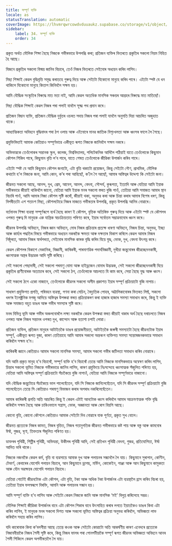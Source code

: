 ```yaml
---
title: সম্পূৰ্ণ ব্যক্তি
locale: as
statusTranslation: automatic
coverImage: https://lhvmrqwrcowdvduuaukz.supabase.co/storage/v1/object/public/strapi-uploads/small_cover-educacion-fundamental.webp-2d51a7828a2b1309555be27f7e2a61a0.webp
sidebar:
    label: 34. সম্পূৰ্ণ ব্যক্তি
    order: 34
---
```

প্ৰকৃত অৰ্থত মৌলিক শিক্ষা হৈছে নিজকে গভীৰভাৱে উপলব্ধি কৰা; প্ৰতিজন ব্যক্তিৰ ভিতৰতে প্ৰকৃতিৰ সকলো নিয়ম নিহিত হৈ আছে।

যিজনে প্ৰকৃতিৰ সকলো বিস্ময় জানিব বিচাৰে, তেওঁ নিজৰ ভিতৰতে সেইবোৰ অধ্যয়ন কৰিব লাগিব।

মিছা শিক্ষাই কেৱল বুদ্ধিবৃত্তি সমৃদ্ধ কৰাতহে গুৰুত্ব দিয়ে আৰু সেইটো যিকোনো মানুহে কৰিব পাৰে। এইটো স্পষ্ট যে ধন থাকিলে যিকোনো মানুহে কিতাপ কিনিবলৈ সক্ষম হয়।

আমি বৌদ্ধিক সংস্কৃতিৰ বিৰুদ্ধে মাত মতা নাই, আমি কেৱল অত্যধিক মানসিক সঞ্চয়ৰ আগ্ৰহৰ বিৰুদ্ধে মাত মাতিছোঁ।

মিছা বৌদ্ধিক শিক্ষাই কেৱল নিজৰ পৰা পলাই যাবলৈ সূক্ষ্ম পথ প্ৰদান কৰে।

প্ৰতিজন বিদ্বান ব্যক্তি, প্ৰতিজন বৌদ্ধিক দুৰ্বৃত্তৰ ওচৰত সদায় নিজৰ পৰা পলাই যাবলৈ অনুমতি দিয়া আচৰিত অজুহাত থাকে।

আধ্যাত্মিকতা অবিহনে বুদ্ধিবাদৰ পৰা ঠগ ওলায় আৰু এইবোৰে মানৱ জাতিক বিশৃংখলতা আৰু ধ্বংসৰ ফালে লৈ গৈছে।

প্ৰযুক্তিবিদ্যাই আমাক কেতিয়াও সম্পূৰ্ণভাৱে একীভূত ৰূপত নিজকে জানিবলৈ সক্ষম নকৰে।

অভিভাৱকে তেওঁলোকৰ সন্তানক স্কুল, কলেজ, বিশ্ববিদ্যালয়, পলিটেকনিক আদিলৈ পঠিয়াই যাতে তেওঁলোকে কিছুমান কৌশল শিকিব পাৰে, কিছুমান বৃত্তি ল’ব পাৰে, যাতে শেষত তেওঁলোকে জীৱিকা উপাৰ্জন কৰিব পাৰে।

এইটো স্পষ্ট যে আমি কিছুমান কৌশল জনাটো, এটা বৃত্তি থকাটো প্ৰয়োজন, কিন্তু সেইটো গৌণ, প্ৰাথমিক, মৌলিক কথাটো হ’ল নিজকে জনা, আমি কোন, ক’ৰ পৰা আহিছোঁ, ক’লৈ গৈ আছোঁ, আমাৰ অস্তিত্বৰ উদ্দেশ্য কি সেইটো জনা।

জীৱনত সকলো আছে, আনন্দ, দুখ, প্ৰেম, আবেগ, আনন্দ, বেদনা, সৌন্দৰ্য, কুৰূপতা, ইত্যাদি আৰু যেতিয়া আমি ইয়াক গভীৰভাৱে জীয়াই থাকিবলৈ জানো, যেতিয়া আমি ইয়াক মনৰ সকলো স্তৰত বুজি পাওঁ, তেতিয়া আমি সমাজত আমাৰ স্থান বিচাৰি পাওঁ, আমি আমাৰ নিজা কৌশল সৃষ্টি কৰোঁ, জীয়াই থকা, অনুভৱ কৰা আৰু চিন্তা কৰাৰ আমাৰ বিশেষ ধৰণ, কিন্তু বিপৰীতটো এশ শতাংশ মিছা, কৌশলটোৱে নিজৰ মাজতে গভীৰতাৰ উপলব্ধি, প্ৰকৃত উপলব্ধি আনিব নোৱাৰে।

বৰ্তমানৰ শিক্ষা ব্যৱস্থা সম্পূৰ্ণৰূপে ব্যৰ্থ হৈছে কাৰণ ই কৌশল, বৃত্তিক অতিৰিক্ত গুৰুত্ব দিয়ে আৰু এইটো স্পষ্ট যে কৌশলৰ ওপৰত গুৰুত্ব দি মানুহক এক যান্ত্ৰিক স্বয়ংক্ৰিয়তাত পৰিণত কৰে, ইয়াৰ সৰ্বোত্তম সম্ভাৱনাবোৰ ধ্বংস কৰে।

জীৱনৰ উপলব্ধি অবিহনে, নিজৰ জ্ঞান অবিহনে, মোৰ নিজৰ প্ৰক্ৰিয়াৰ প্ৰত্যক্ষ ধাৰণা অবিহনে, নিজৰ চিন্তা, অনুভৱ, ইচ্ছা আৰু কাৰ্য্যৰ পদ্ধতিৰ বিষয়ে গভীৰভাৱে অধ্যয়ন নকৰাকৈ ক্ষমতা আৰু দক্ষতাৰ বিকাশ কৰিলে কেৱল আমাৰ নিজৰ নিষ্ঠুৰতা, আমাৰ নিজৰ স্বাৰ্থপৰতা, সেইবোৰ মানসিক কাৰক বৃদ্ধি কৰিব যিয়ে যুদ্ধ, ভোক, দুখ, বেদনা উৎপন্ন কৰে।

কেৱল কৌশলৰ বিকাশে মেকানিক, বিজ্ঞানী, কাৰিকৰী, পাৰমাণৱিক পদাৰ্থবিজ্ঞানী, দুখীয়া জন্তুবোৰৰ জীৱচ্ছেদনকাৰী, ধ্বংসাত্মক অস্ত্ৰৰ উদ্ভাৱক আদি সৃষ্টি কৰিছে।

সেই সকলো পেছাদাৰী, সেই সকলো পৰমাণু বোমা আৰু হাইড্ৰজেন বোমাৰ উদ্ভাৱক, সেই সকলো জীৱচ্ছেদনকাৰী যিয়ে প্ৰকৃতিৰ প্ৰাণীবোৰক অত্যাচাৰ কৰে, সেই সকলো ঠগ, তেওঁলোকে আচলতে যি কাম কৰে, সেয়া হৈছে যুদ্ধ আৰু ধ্বংস।

সেই সকলো ঠগে একো নাজানে, তেওঁলোকে জীৱনৰ সকলো অসীম প্ৰকাশত ইয়াৰ সম্পূৰ্ণ প্ৰক্ৰিয়াটো বুজি নাপায়।

সাধাৰণ প্ৰযুক্তিগত প্ৰগতি, পৰিবহন ব্যৱস্থা, গণনা কৰা মেচিন, বৈদ্যুতিক পোহৰ, অট্টালিকাবোৰৰ ভিতৰত লিফ্ট, সকলো ধৰণৰ ইলেক্ট্ৰনিক মগজু আদিয়ে অস্তিত্বৰ উপৰুৱা স্তৰত প্ৰক্ৰিয়াকৰণ কৰা হাজাৰ হাজাৰ সমস্যা সমাধান কৰে, কিন্তু ই ব্যক্তি আৰু সমাজত বহুত ডাঙৰ আৰু গভীৰ সমস্যাৰ সৃষ্টি কৰে।

মনৰ বিভিন্ন ভূমি আৰু গভীৰ অঞ্চলবোৰলৈ লক্ষ্য নকৰাকৈ কেৱল উপৰুৱা স্তৰত জীয়াই থকাৰ অৰ্থ হৈছে দৰাচলতে নিজৰ ওপৰত আৰু নিজৰ সন্তানৰ ওপৰত দুখ, কান্দোন আৰু হতাশা চপাই লোৱা।

প্ৰতিজন ব্যক্তিৰ, প্ৰতিজন মানুহৰ আটাইতকৈ ডাঙৰ প্ৰয়োজনীয়তা, আটাইতকৈ জৰুৰী সমস্যাটো হৈছে জীৱনটোক ইয়াৰ সম্পূৰ্ণ, একীভূত ৰূপত বুজা, কাৰণ তেতিয়াহে আমি আমাৰ সকলো অন্তৰংগ ব্যক্তিগত সমস্যা সন্তোষজনকভাৱে সমাধান কৰিবলৈ সক্ষম হ’ম।

কাৰিকৰী জ্ঞানে কেতিয়াও আমাৰ সকলো মানসিক সমস্যা, আমাৰ সকলো গভীৰ জটিলতা সমাধান কৰিব নোৱাৰে।

যদি আমি প্ৰকৃত মানুহ হ’ব বিচাৰোঁ, সম্পূৰ্ণ ব্যক্তি হ’ব বিচাৰোঁ তেন্তে আমি নিজকে মানসিকভাৱে অন্বেষণ কৰিব লাগিব, চিন্তাৰ সকলো ভূমিত নিজকে গভীৰভাৱে জানিব লাগিব, কাৰণ প্ৰযুক্তিয়ে নিঃসন্দেহে ধ্বংসাত্মক সঁজুলিত পৰিণত হয়, যেতিয়া আমি অস্তিত্বৰ সম্পূৰ্ণ প্ৰক্ৰিয়াটো সঁচাকৈয়ে বুজি নাপাওঁ, যেতিয়া আমি নিজকে সম্পূৰ্ণভাৱে নাজানো।

যদি বৌদ্ধিক জন্তুটোৱে সঁচাকৈয়ে ভাল পালেহেঁতেন, যদি সি নিজকে জানিলেহেঁতেন, যদি সি জীৱনৰ সম্পূৰ্ণ প্ৰক্ৰিয়াটো বুজি পালেহেঁতেন তেন্তে সি কেতিয়াও পৰমাণু বিভাজন কৰাৰ অপৰাধ নকৰিলেহেঁতেন।

আমাৰ কাৰিকৰী প্ৰগতি অতি আচৰিত কিন্তু ই কেৱল এটাই আনটোক ধ্বংস কৰিবলৈ আমাৰ আক্ৰমণাত্মক শক্তি বৃদ্ধি কৰিবলৈ সক্ষম হৈছে আৰু চাৰিওফালে সন্ত্ৰাস, ভোক, অজ্ঞানতা আৰু ৰোগ বিয়পি আছে।

কোনো বৃত্তি, কোনো কৌশলে কেতিয়াও আমাক সেইটো দিব নোৱাৰে যাক পূৰ্ণতা, প্ৰকৃত সুখ বোলে।

জীৱনত প্ৰত্যেকে নিজৰ কামত, নিজৰ বৃত্তিত, নিজৰ গতানুগতিক জীৱনত গভীৰভাৱে কষ্ট পায় আৰু বস্তু আৰু কামবোৰ ঈৰ্ষা, গুজৱ, ঘৃণা, তিক্ততাৰ সঁজুলিত পৰিণত হয়।

ডাক্তৰৰ পৃথিৱী, শিল্পীৰ পৃথিৱী, অভিযন্তা, উকীলৰ পৃথিৱী আদি, সেই প্ৰতিখন পৃথিৱী বেদনা, গুজৱ, প্ৰতিযোগিতা, ঈৰ্ষা আদিত ভৰি থাকে।

নিজকে নজনাকৈ কেৱল কৰ্ম, বৃত্তি বা ব্যৱসায়ে আমাক দুখ আৰু পলায়নৰ সন্ধানলৈ লৈ যায়। কিছুমানে সুৰাপান, কেণ্টিন, টেভাৰ্ণ, কেবাৰেৰ যোগেদি পলায়ন বিচাৰে, আন কিছুমানে ড্ৰাগছ, মৰ্ফিন, কোকেইন, গাঞ্জা আৰু আন কিছুমানে কামুকতা আৰু যৌন অৱক্ষয়ৰ যোগেদি পলায়ন বিচাৰে।

যেতিয়া গোটেই জীৱনটোক এটা কৌশল, এটা বৃত্তি, টকা আৰু অধিক টকা উপাৰ্জনৰ এটা ব্যৱস্থালৈ হ্ৰাস কৰিব বিচৰা হয়, তেতিয়া ইয়াৰ ফলস্বৰূপে বিৰক্তি, আমনি আৰু পলায়নৰ সন্ধান হয়।

আমি সম্পূৰ্ণ ব্যক্তি হ’ব লাগিব আৰু সেইটো কেৱল নিজকে জানি আৰু মানসিক ‘মই’ বিলুপ্ত কৰিলেহে সম্ভৱ।

মৌলিক শিক্ষাই জীৱিকা উপাৰ্জনৰ বাবে এটা কৌশল শিকাৰ বাবে উৎসাহিত কৰাৰ লগতে ইয়াতকৈও ডাঙৰ কিবা এটা কৰিব লাগিব, ই মানুহক মনৰ সকলো দিশত আৰু সকলো ভূমিত অস্তিত্বৰ প্ৰক্ৰিয়া অনুভৱ কৰিবলৈ, অভিজ্ঞতা লাভ কৰিবলৈ সহায় কৰিব লাগিব।

যদি কাৰোবাক কিবা ক’বলগীয়া আছে তেন্তে কওক আৰু সেইটো কোৱাটো অতি আকৰ্ষণীয় কাৰণ এনেদৰে প্ৰত্যেকে নিজাববীয়াকৈ নিজৰ শৈলী সৃষ্টি কৰে, কিন্তু নিজৰ ফালৰ পৰা পোনপটীয়াকৈ সম্পূৰ্ণ ৰূপত জীৱনৰ অভিজ্ঞতা অবিহনে আনৰ শৈলী শিকিলে কেৱল অগভীৰতালৈ লৈ যায়।
